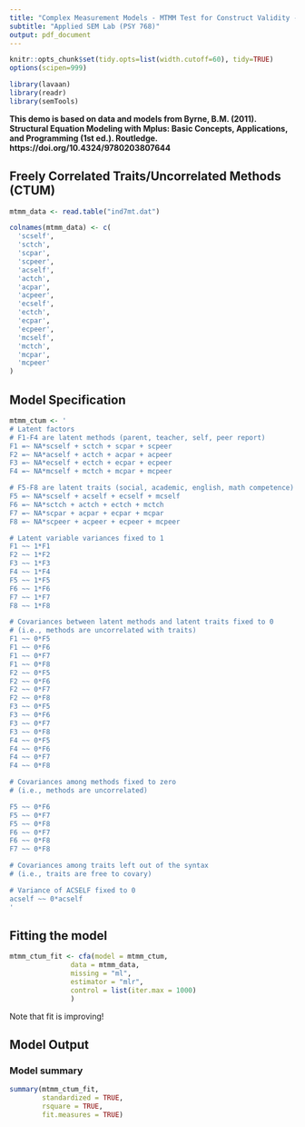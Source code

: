 ```yaml
---
title: "Complex Measurement Models - MTMM Test for Construct Validity - CTUM"
subtitle: "Applied SEM Lab (PSY 768)" 
output: pdf_document
---
```


```r
knitr::opts_chunk$set(tidy.opts=list(width.cutoff=60), tidy=TRUE)
options(scipen=999)
```

```r
library(lavaan)
library(readr)
library(semTools)
```
**This demo is based on data and models from Byrne, B.M. (2011). Structural Equation Modeling with Mplus: Basic Concepts, Applications, and Programming (1st ed.). Routledge. https://doi.org/10.4324/9780203807644**

## Freely Correlated Traits/Uncorrelated Methods (CTUM)

```r
mtmm_data <- read.table("ind7mt.dat")
```

```r
colnames(mtmm_data) <- c(
  'scself',
  'sctch',
  'scpar',
  'scpeer',
  'acself',
  'actch',
  'acpar',
  'acpeer',
  'ecself',
  'ectch',
  'ecpar',
  'ecpeer',
  'mcself',
  'mctch',
  'mcpar',
  'mcpeer'
)
```

## Model Specification

```r
mtmm_ctum <- '
# Latent factors
# F1-F4 are latent methods (parent, teacher, self, peer report)
F1 =~ NA*scself + sctch + scpar + scpeer
F2 =~ NA*acself + actch + acpar + acpeer
F3 =~ NA*ecself + ectch + ecpar + ecpeer
F4 =~ NA*mcself + mctch + mcpar + mcpeer

# F5-F8 are latent traits (social, academic, english, math competence)
F5 =~ NA*scself + acself + ecself + mcself
F6 =~ NA*sctch + actch + ectch + mctch 
F7 =~ NA*scpar + acpar + ecpar + mcpar
F8 =~ NA*scpeer + acpeer + ecpeer + mcpeer

# Latent variable variances fixed to 1
F1 ~~ 1*F1
F2 ~~ 1*F2
F3 ~~ 1*F3
F4 ~~ 1*F4
F5 ~~ 1*F5
F6 ~~ 1*F6
F7 ~~ 1*F7
F8 ~~ 1*F8

# Covariances between latent methods and latent traits fixed to 0
# (i.e., methods are uncorrelated with traits)
F1 ~~ 0*F5
F1 ~~ 0*F6
F1 ~~ 0*F7
F1 ~~ 0*F8
F2 ~~ 0*F5
F2 ~~ 0*F6
F2 ~~ 0*F7
F2 ~~ 0*F8
F3 ~~ 0*F5
F3 ~~ 0*F6
F3 ~~ 0*F7
F3 ~~ 0*F8
F4 ~~ 0*F5
F4 ~~ 0*F6
F4 ~~ 0*F7
F4 ~~ 0*F8

# Covariances among methods fixed to zero 
# (i.e., methods are uncorrelated)

F5 ~~ 0*F6
F5 ~~ 0*F7
F5 ~~ 0*F8
F6 ~~ 0*F7
F6 ~~ 0*F8
F7 ~~ 0*F8

# Covariances among traits left out of the syntax
# (i.e., traits are free to covary)

# Variance of ACSELF fixed to 0
acself ~~ 0*acself
'
```

## Fitting the model

```r

mtmm_ctum_fit <- cfa(model = mtmm_ctum,
               data = mtmm_data,
               missing = "ml",
               estimator = "mlr",
               control = list(iter.max = 1000)
               )

```

Note that fit is improving!

## Model Output 

### Model summary

```r
summary(mtmm_ctum_fit, 
        standardized = TRUE, 
        rsquare = TRUE,
        fit.measures = TRUE)
```
